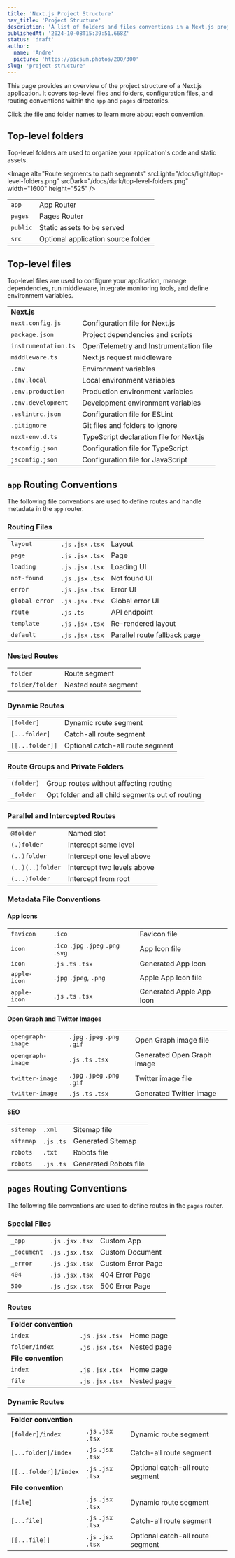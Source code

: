 ```yaml
---
title: 'Next.js Project Structure'
nav_title: 'Project Structure'
description: 'A list of folders and files conventions in a Next.js project'
publishedAt: '2024-10-08T15:39:51.668Z'
status: 'draft'
author:
  name: 'Andre'
  picture: 'https://picsum.photos/200/300'
slug: 'project-structure'
---
```


This page provides an overview of the project structure of a Next.js application. It covers top-level files and folders, configuration files, and routing conventions within the `app` and `pages` directories.

Click the file and folder names to learn more about each convention.

## Top-level folders

Top-level folders are used to organize your application's code and static assets.

&lt;Image alt="Route segments to path segments" srcLight="/docs/light/top-level-folders.png" srcDark="/docs/dark/top-level-folders.png" width="1600" height="525" /&gt;

|  |  |
| --- | --- |
| `app` | App Router |
| `pages` | Pages Router |
| `public` | Static assets to be served |
| `src` | Optional application source folder |

## Top-level files

Top-level files are used to configure your application, manage dependencies, run middleware, integrate monitoring tools, and define environment variables.

|  |  |
| --- | --- |
| **Next.js** |  |
| `next.config.js` | Configuration file for Next.js |
| `package.json` | Project dependencies and scripts |
| `instrumentation.ts` | OpenTelemetry and Instrumentation file |
| `middleware.ts` | Next.js request middleware |
| `.env` | Environment variables |
| `.env.local` | Local environment variables |
| `.env.production` | Production environment variables |
| `.env.development` | Development environment variables |
| `.eslintrc.json` | Configuration file for ESLint |
| `.gitignore` | Git files and folders to ignore |
| `next-env.d.ts` | TypeScript declaration file for Next.js |
| `tsconfig.json` | Configuration file for TypeScript |
| `jsconfig.json` | Configuration file for JavaScript |

## `app` Routing Conventions

The following file conventions are used to define routes and handle metadata in the `app` router.

### Routing Files

|  |  |  |
| --- | --- | --- |
| `layout` | `.js` `.jsx` `.tsx` | Layout |
| `page` | `.js` `.jsx` `.tsx` | Page |
| `loading` | `.js` `.jsx` `.tsx` | Loading UI |
| `not-found` | `.js` `.jsx` `.tsx` | Not found UI |
| `error` | `.js` `.jsx` `.tsx` | Error UI |
| `global-error` | `.js` `.jsx` `.tsx` | Global error UI |
| `route` | `.js` `.ts` | API endpoint |
| `template` | `.js` `.jsx` `.tsx` | Re-rendered layout |
| `default` | `.js` `.jsx` `.tsx` | Parallel route fallback page |

### Nested Routes

|  |  |
| --- | --- |
| `folder` | Route segment |
| `folder/folder` | Nested route segment |

### Dynamic Routes

|  |  |
| --- | --- |
| `[folder]` | Dynamic route segment |
| `[...folder]` | Catch-all route segment |
| `[[...folder]]` | Optional catch-all route segment |

### Route Groups and Private Folders

|  |  |
| --- | --- |
| `(folder)` | Group routes without affecting routing |
| `_folder` | Opt folder and all child segments out of routing |

### Parallel and Intercepted Routes

|  |  |
| --- | --- |
| `@folder` | Named slot |
| `(.)folder` | Intercept same level |
| `(..)folder` | Intercept one level above |
| `(..)(..)folder` | Intercept two levels above |
| `(...)folder` | Intercept from root |

### Metadata File Conventions

#### App Icons

|  |  |  |
| --- | --- | --- |
| `favicon` | `.ico` | Favicon file |
| `icon` | `.ico` `.jpg` `.jpeg` `.png` `.svg` | App Icon file |
| `icon` | `.js` `.ts` `.tsx` | Generated App Icon |
| `apple-icon` | `.jpg` `.jpeg`, `.png` | Apple App Icon file |
| `apple-icon` | `.js` `.ts` `.tsx` | Generated Apple App Icon |

#### Open Graph and Twitter Images

|  |  |  |
| --- | --- | --- |
| `opengraph-image` | `.jpg` `.jpeg` `.png` `.gif` | Open Graph image file |
| `opengraph-image` | `.js` `.ts` `.tsx` | Generated Open Graph image |
| `twitter-image` | `.jpg` `.jpeg` `.png` `.gif` | Twitter image file |
| `twitter-image` | `.js` `.ts` `.tsx` | Generated Twitter image |

#### SEO

|  |  |  |
| --- | --- | --- |
| `sitemap` | `.xml` | Sitemap file |
| `sitemap` | `.js` `.ts` | Generated Sitemap |
| `robots` | `.txt` | Robots file |
| `robots` | `.js` `.ts` | Generated Robots file |

## `pages` Routing Conventions

The following file conventions are used to define routes in the `pages` router.

### Special Files

|  |  |  |
| --- | --- | --- |
| `_app` | `.js` `.jsx` `.tsx` | Custom App |
| `_document` | `.js` `.jsx` `.tsx` | Custom Document |
| `_error` | `.js` `.jsx` `.tsx` | Custom Error Page |
| `404` | `.js` `.jsx` `.tsx` | 404 Error Page |
| `500` | `.js` `.jsx` `.tsx` | 500 Error Page |

### Routes

|  |  |  |
| --- | --- | --- |
| **Folder convention** |  |  |
| `index` | `.js` `.jsx` `.tsx` | Home page |
| `folder/index` | `.js` `.jsx` `.tsx` | Nested page |
| **File convention** |  |  |
| `index` | `.js` `.jsx` `.tsx` | Home page |
| `file` | `.js` `.jsx` `.tsx` | Nested page |

### Dynamic Routes

|  |  |  |
| --- | --- | --- |
| **Folder convention** |  |  |
| `[folder]/index` | `.js` `.jsx` `.tsx` | Dynamic route segment |
| `[...folder]/index` | `.js` `.jsx` `.tsx` | Catch-all route segment |
| `[[...folder]]/index` | `.js` `.jsx` `.tsx` | Optional catch-all route segment |
| **File convention** |  |  |
| `[file]` | `.js` `.jsx` `.tsx` | Dynamic route segment |
| `[...file]` | `.js` `.jsx` `.tsx` | Catch-all route segment |
| `[[...file]]` | `.js` `.jsx` `.tsx` | Optional catch-all route segment |
